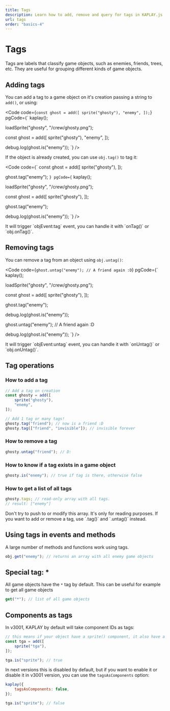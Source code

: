 ```yaml
---
title: Tags
description: Learn how to add, remove and query for tags in KAPLAY.js
url: tags
order: "basics-4"
---
```



# Tags

Tags are labels that classify game objects, such as enemies,
friends, trees, etc. They are useful for grouping different kinds of game objects.

## Adding tags

You can add a tag to a game object on it's creation passing a string to `add()`, or using:

<Code
    code={`
const ghost = add([
    sprite("ghosty"),
    "enemy",
]);
    `}
    pgCode={`
kaplay();

loadSprite("ghosty", "/crew/ghosty.png");

const ghost = add([
    sprite("ghosty"),
    "enemy",
]);

debug.log(ghost.is("enemy"));
    `}
/>

If the object is already created, you can use `obj.tag()` to tag it:

<Code
    code={`
const ghost = add([
    sprite("ghosty"),
]);

ghost.tag("enemy");
    `}
    pgCode={`
kaplay();

loadSprite("ghosty", "/crew/ghosty.png");

const ghost = add([
    sprite("ghosty"),
]);

ghost.tag("enemy");

debug.log(ghost.is("enemy"));
    `}
/>

<JustForVersion version="4000">
It will trigger `objEvent:tag` event, you can handle it with `onTag()` or `obj.onTag()`.
</JustForVersion>


## Removing tags

You can remove a tag from an object using `obj.untag()`:

<Code
    code={`
ghost.untag("enemy"); // A friend again :D
    `}
pgCode={`
kaplay();

loadSprite("ghosty", "/crew/ghosty.png");

const ghost = add([
    sprite("ghosty"),
]);

ghost.tag("enemy");

debug.log(ghost.is("enemy"));

ghost.untag("enemy"); // A friend again :D

debug.log(ghost.is("enemy"));
    `}
/>

<JustForVersion version="4000">
It will trigger `objEvent:untag` event, you can handle it with `onUntag()` or `obj.onUntag()`.
</JustForVersion>

## Tag operations

### How to add a tag

```js
// Add a tag on creation
const ghosty = add([
    sprite("ghosty"),
    "enemy",
]);

// Add 1 tag or many tags!
ghosty.tag("friend"); // now is a friend :D
ghosty.tag(["friend", "invisible"]); // invisible forever
```

### How to remove a tag

```js
ghosty.untag("friend"); // D:
```

### How to know if a tag exists in a game object

```js
ghosty.is("enemy"); // true if tag is there, otherwise false
```

### How to get a list of all tags

```js
ghosty.tags; // read-only array with all tags.
// result: ["enemy"]
```

<Info crew="gun" title="Important!">
Don't try to push to or modify this array. It's only for reading purposes. If you want to add or remove a tag, use `.tag()` and `.untag()` instead.
</Info>

## Using tags in events and methods

A large number of methods and functions work using tags.

```js
obj.get("enemy"); // returns an array with all enemy game objects
```

## Special tag: *

All game objects have the `*` tag by default. This can be useful for example to
get all game objects

```js
get("*"); // list of all game objects
```

## Components as tags

In v3001, KAPLAY by default will take component IDs as tags:

```js
// this means if your object have a sprite() component, it also have a "sprite" tag
const tga = add([
    sprite("tga"),
]);

tga.is("sprite"); // true
```

In next versions this is disabled by default, but if you want to enable it or
disable it in v3001 version, you can use the `tagsAsComponents` option:

```js
kaplay({
    tagsAsComponents: false,
});

tga.is("sprite"); // false
```
